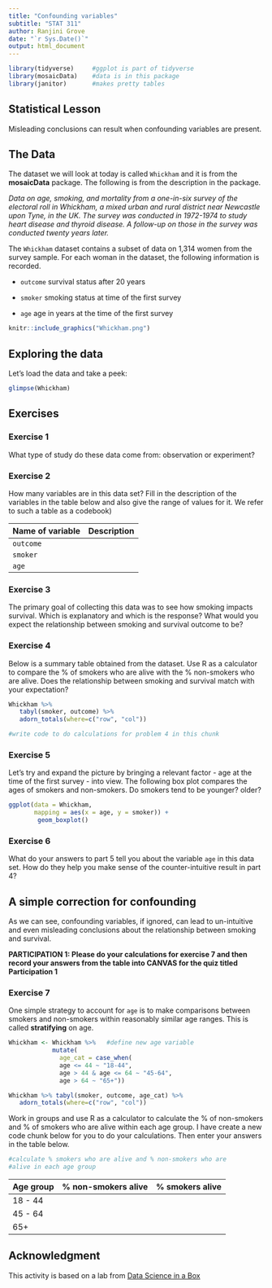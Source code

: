 ```yaml
---
title: "Confounding variables"
subtitle: "STAT 311"
author: Ranjini Grove
date: "`r Sys.Date()`"
output: html_document
---
```


```r

library(tidyverse)     #ggplot is part of tidyverse
library(mosaicData)    #data is in this package
library(janitor)       #makes pretty tables
```


## Statistical Lesson  

Misleading conclusions can result when confounding variables are present. 

## The Data 
 

The dataset we will look at today is called `Whickham` and it is from the **mosaicData** package. The following is from the description in the package.

*Data on age, smoking, and mortality from a one-in-six survey of the electoral roll in Whickham, a mixed urban and rural district near Newcastle upon Tyne, in the UK. The survey was conducted in 1972-1974 to study heart disease and thyroid disease. A follow-up on those in the survey was conducted twenty years later.*

The `Whickham` dataset contains a subset of data on 1,314 women from the survey sample. For each woman in the dataset, the following information is recorded.

 - `outcome` survival status after 20 years
 
 - `smoker` smoking status at time of the first survey
 
 - `age` age in years at the time of the first survey


```r
knitr::include_graphics("Whickham.png")
```


## Exploring the data

Let's load the data and take a peek:


```r
glimpse(Whickham)
```


## Exercises

### Exercise 1

What type of study do these data come from: observation or experiment? 

### Exercise 2
   
How many variables are in this data set? Fill in the description of the variables in the table below and also give the range of values for it. We refer to such a table as a codebook)

|Name of variable | Description|
|---------------- | -----------|
|`outcome`        |            |
|`smoker`         |            |
|`age`            |            |

  
### Exercise 3

The primary goal of collecting this data was to see how smoking impacts survival. Which is explanatory and which is the response? What would you expect the relationship between smoking and survival outcome to be?

### Exercise 4

Below is a summary table obtained from the dataset. Use R as a calculator to compare the % of smokers who are alive with the % non-smokers who are alive.  Does the relationship between smoking and survival match with your expectation? 

```r
Whickham %>% 
   tabyl(smoker, outcome) %>% 
   adorn_totals(where=c("row", "col")) 


```
   
   

```r
#write code to do calculations for problem 4 in this chunk

```


### Exercise 5

Let's try and expand the picture by bringing a relevant factor - age at the time of the first survey - into view. The following box plot compares the ages of smokers and non-smokers. Do smokers tend to be younger? older?


```r

ggplot(data = Whickham, 
       mapping = aes(x = age, y = smoker)) + 
        geom_boxplot()

```


### Exercise 6

What do your answers to part 5 tell you about the variable `age` in this data set. How do they help you make sense of the counter-intuitive result in part 4?
 
  
  
## A simple correction for confounding

As we can see, confounding variables, if ignored, can lead to un-intuitive and even misleading conclusions about the relationship between smoking and survival. 

**PARTICIPATION 1: Please do your calculations for exercise 7 and then record your answers from the table into CANVAS for the quiz titled Participation 1**

### Exercise 7

One simple strategy to account for `age`  is to make comparisons between smokers and non-smokers within reasonably similar age ranges. This is called **stratifying** on age.


```r

Whickham <- Whickham %>%   #define new age variable
            mutate(
              age_cat = case_when(
              age <= 44 ~ "18-44",
              age > 44 & age <= 64 ~ "45-64",
              age > 64 ~ "65+"))

Whickham %>% tabyl(smoker, outcome, age_cat) %>%
   adorn_totals(where=c("row", "col"))

```

Work in groups and use R as a calculator to calculate the % of non-smokers and % of smokers who are alive within each age group. I have create a new code chunk below for you to do your calculations. Then enter your answers in the table below.

```r
#calculate % smokers who are alive and % non-smokers who are 
#alive in each age group

```


|Age group | % non-smokers alive | % smokers alive|
|----------|---------------------|----------------|
|18 - 44   |                     |                |
|45 - 64   |                     |                |
|65+       |                     |                |




## Acknowledgment 

This activity is based on a lab from [Data Science in a Box](https://datasciencebox.org/)